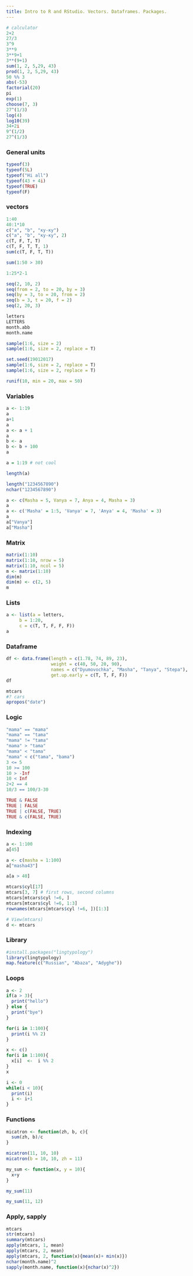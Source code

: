```yaml
---
title: Intro to R and RStudio. Vectors. Dataframes. Packages.
---
```

```r
# calculator
2+2
27/3
3^9
3**9
3**9+1
3**(9+1)
sum(1, 2, 5,29, 43)
prod(1, 2, 5,29, 43)
50 %% 3
abs(-53)
factorial(20)
pi
exp(1)
choose(7, 3)
27^(1/3)
log(4)
log10(39)
34+2i
9^(1/2)
27^(1/3)
```

### General units
```r
typeof(3)
typeof(5L)
typeof("Hi all")
typeof(43 + 4i)
typeof(TRUE)
typeof(F)
```

### vectors
```r
1:40
40:1*10
c("a", "b", "ку-ку")
c("a", "b", "ку-ку", 2)
c(T, F, T, T)
c(T, F, T, T, 1)
sum(c(T, F, T, T))

sum(1:50 > 30)

1:25*2-1

seq(2, 10, 2)
seq(from = 2, to = 20, by = 3)
seq(by = 3, to = 20, from = 2)
seq(b = 3, t = 20, f = 2)
seq(2, 20, 3)

letters
LETTERS
month.abb
month.name

sample(1:6, size = 2)
sample(1:6, size = 2, replace = T)

set.seed(19012017)
sample(1:6, size = 2, replace = T)
sample(1:6, size = 2, replace = T)

runif(10, min = 20, max = 50)
```

### Variables
```r
a <- 1:19
a
a+1
a
a <- a + 1
a
b <- a
b <- b + 100
a

a = 1:19 # not cool

length(a)

length("1234567890")
nchar("1234567890")

a <- c(Masha = 5, Vanya = 7, Anya = 4, Masha = 3)
a
a <- c('Masha' = 1:5, 'Vanya' = 7, 'Anya' = 4, 'Masha' = 3)
a
a["Vanya"]
a["Masha"]
```

### Matrix
```r
matrix(1:10)
matrix(1:10, nrow = 5)
matrix(1:10, ncol = 5)
m <- matrix(1:10)
dim(m)
dim(m) <- c(2, 5)
m
```

### Lists
```r
a <- list(a = letters,
     b = 1:20,
     c = c(T, T, F, F, F))
a
```
### Dataframe
```r
df <- data.frame(length = c(1.78, 74, 89, 23),
                 weight = c(40, 50, 20, 90), 
                 names = c("Dyumovochka", "Masha", "Tanya", "Stepa"),
                 get.up.early = c(T, T, F, F))
df

mtcars
#? cars
apropos("date")
```

### Logic
```r
"mama" == "mama"
"mama" == "tama"
"mama" != "tama"
"mama" > "tama"
"mama" < "tama"
"mama" < c("tama", "bama")
3 <= 5
10 >= 100
10 > -Inf
10 < Inf
2+2 == 4
10/3 == 100/3-30

TRUE & FALSE
TRUE | FALSE
TRUE | c(FALSE, TRUE)
TRUE & c(FALSE, TRUE)
```

### Indexing
```r
a <- 1:100
a[45]

a <- c(masha = 1:100)
a["masha43"]

a[a > 40]

mtcars$cyl[17]
mtcars[3, 7] # first rows, second columns
mtcars[mtcars$cyl !=6, ]
mtcars[mtcars$cyl !=6, 1:3]
rownames(mtcars[mtcars$cyl !=6, ])[1:3]

# View(mtcars)
d <- mtcars
```
### Library
```r
#install.packages("lingtypology")
library(lingtypology)
map.feature(c("Russian", "Abaza", "Adyghe"))
```

### Loops
```r
a <- 2
if(a > 3){
  print("hello")
} else {
  print("bye")
}

for(i in 1:100){
  print(i %% 2)
}

x <- c()
for(i in 1:100){
  x[i]  <-  i %% 2
}
x

i <- 0
while(i < 10){
  print(i)
  i <- i+1
}

```

### Functions
```r
micatron <- function(zh, b, c){
  sum(zh, b)/c
}

micatron(11, 10, 10)
micatron(b = 10, 10, zh = 11)

my_sum <- function(x, y = 10){
  x+y
}

my_sum(11)

my_sum(11, 12)


```

### Apply, sapply
```r
mtcars
str(mtcars)
summary(mtcars)
apply(mtcars, 1, mean)
apply(mtcars, 2, mean)
apply(mtcars, 2, function(x){mean(x)+ min(x)})
nchar(month.name)^2
sapply(month.name, function(x){nchar(x)^2})
```

